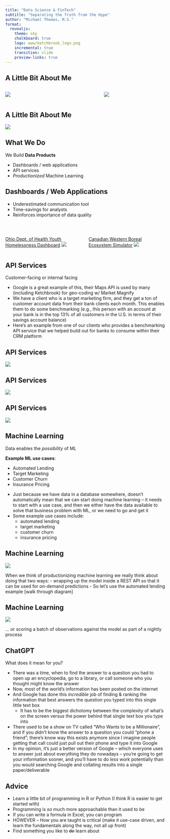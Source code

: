 ```yaml
---
title: "Data Science & FinTech"
subtitle: "Separating the Truth from the Hype"
author: "Michael Thomas, M.S."
format:
  revealjs: 
    theme: sky
    chalkboard: true
    logo: www/ketchbrook_logo.png
    incremental: true
    transition: slide
    preview-links: true
---
```



## A Little Bit About Me {transition="none-out"}

:::: {.columns}

::: {.column width="60%"}
![](www/mr_stonehill.jpg)
:::

::: {.column width="40%"}
![](www/soccer.jpg)
:::

::::

## A Little Bit About Me {transition="none-in"}

![](www/timeline.png)

## What We Do

We Build **Data Products**

* Dashboards / web applications
* API services
* *Productionized* Machine Learning

## Dashboards / Web Applications {.smaller}

::: {.nonincremental}
- Underestimated communication tool
- Time-savings for analysts
- Reinforces importance of data quality
:::

<br>

:::: {.columns}

::: {.column width="50%"}
[Ohio Dept. of Health Youth Homelessness Dashboard](https://cohhio.org/youth-data)
![](www/cohhio_dashboard_screenshot.png)
:::

::: {.column width="50%"}
[Canadian Western Boreal Ecosystem Simulator](https://wbi-nwt.analythium.app/apps/nwt/)
![](www/wbi_dashboard_screenshot.png)
:::

::::

## API Services {transition="slide-in none-out"}

Customer-facing or internal facing

::: {.notes}
- Google is a great example of this, their Maps API is used by many (including Ketchbrook) for geo-coding w/ Market Magnify
- We have a client who is a target marketing firm, and they get a ton of customer account data from their bank clients each month. This enables them to do some benchmarking (e.g., this person with an account at your bank is in the top 13% of all customers in the U.S. in terms of their savings account balance)
- Here's an example from one of our clients who provides a benchmarking API service that we helped build out for banks to consume within their CRM platform
:::

## API Services {transition="none"}

<img src="www/api_flow_1.png">

## API Services {transition="none"}

<img src="www/api_flow_2.png">

## API Services {transition="none"}

<img src="www/api_flow_3.png">

## Machine Learning {transition="none-out"}

Data enables the *possibility* of ML

**Example ML use cases**: 

- Automated Lending
- Target Marketing
- Customer Churn
- Insurance Pricing

::: {.notes}
- Just because we have data in a database somewhere, doesn't automatically mean that we can start doing machine learning -- it needs to start with a use case, and then we either have the data available to solve that business problem with ML, or we need to go and get it
- Some example use cases include:
  + automated lending
  + target marketing
  + customer churn
  + insurance pricing
:::

## Machine Learning {transition="none-in"}

<img src="www/model_as_api.png">

::: {.notes}
When we think of productionizing machine learning we really think about doing that two ways:
  - wrapping up the model inside a REST API so that it can be used for on-demand predictions
- So let's use the automated lending example [walk through diagram]
:::

## Machine Learning {transition="none-in"}

<img src="www/model_as_batch.png">

::: {.notes}
... or scoring a batch of observations against the model as part of a nightly process
:::

## ChatGPT

What does it mean for you?

::: {.notes}
- There was a time, when to find the answer to a question you had to open up an encyclopedia, go to a library, or call someone who you thought might know the answer
- Now, most of the world's information has been posted on the internet
- And Google has done this *incredible* job of finding & ranking the information that best answers the question you typed into this single little text box
  + It has to be the biggest dichotomy between the complexity of what's on the screen versus the power behind that single text box you type into 
- There used to be a show on TV called "Who Wants to be a Millionaire", and if you didn't know the answer to a question you could "phone a friend"; there's know way this exists anymore since I imagine people getting that call could just pull out their phone and type it into Google
- In my opinion, it's just a better version of Google -- which everyone uses to answer just about everything they do nowadays -- you're going to get your information sooner, and you'll have to do *less* work potentially than you would searching Google and collating results into a single paper/deliverable
:::

## Advice

- Learn a little bit of programming in R or Python (I think R is easier to get started with)
- Programming is *so* much more approachable than it used to be
- If you can write a formula in Excel, you can program
- HOWEVER -- *How* you are taught is critical (make it use-case driven, and learn the fundamentals along the way, not all up front)
- Find something you like to ~~do~~ learn about
